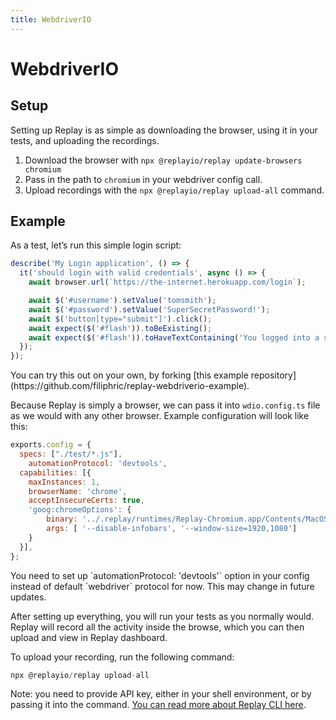```yaml
---
title: WebdriverIO
---
```


# WebdriverIO

## Setup

Setting up Replay is as simple as downloading the browser, using it in your tests, and uploading the recordings.

1. Download the browser with `npx @replayio/replay update-browsers chromium`
2. Pass in the path to `chromium` in your webdriver config call. 
3. Upload recordings with the `npx @replayio/replay upload-all` command. 

## Example

As a test, let’s run this simple login script:

```jsx
describe('My Login application', () => {
  it('should login with valid credentials', async () => {
    await browser.url(`https://the-internet.herokuapp.com/login`);

    await $('#username').setValue('tomsmith');
    await $('#password').setValue('SuperSecretPassword!');
    await $('button[type="submit"]').click();
    await expect($('#flash')).toBeExisting();
    await expect($('#flash')).toHaveTextContaining('You logged into a secure area!');
  });
});
```

<Callout type="info" emoji="💡">
You can try this out on your own, by forking [this example repository](https://github.com/filiphric/replay-webdriverio-example).
</Callout>

Because Replay is simply a browser, we can pass it into `wdio.config.ts` file as we would with any other browser. Example configuration will look like this:

```jsx
exports.config = {
  specs: ["./test/*.js"],
	automationProtocol: 'devtools',
  capabilities: [{
    maxInstances: 1,
    browserName: 'chrome',
    acceptInsecureCerts: true,
    'goog:chromeOptions': {
        binary: '../.replay/runtimes/Replay-Chromium.app/Contents/MacOS/Chromium', // path to Replay Chromium binary, example fom MacOS
        args: [ '--disable-infobars', '--window-size=1920,1080']
    }
  }],
};
```

<Callout type="info" emoji="ℹ️">
You need to set up `automationProtocol: 'devtools'` option in your config instead of default `webdriver` protocol for now. This may change in future updates.
</Callout>

After setting up everything, you will run your tests as you normally would. Replay will record all the activity inside the browse, which you can then upload and view in Replay dashboard.

To upload your recording, run the following command:

```jsx
npx @replayio/replay upload-all
```

Note: you need to provide API key, either in your shell environment, or by passing it into the command. [You can read more about Replay CLI here](/reference-guide/recording/replay-cli).